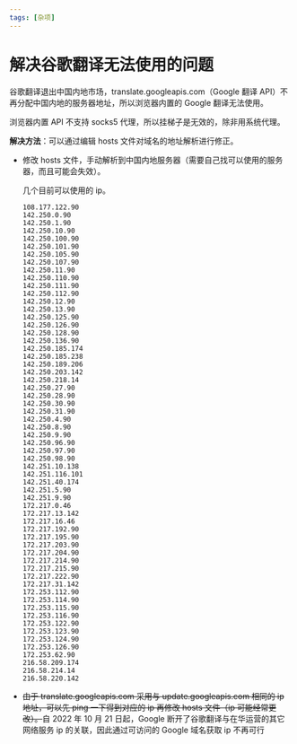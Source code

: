 ```yaml
---
tags: [杂项]
---
```


# 解决谷歌翻译无法使用的问题

谷歌翻译退出中国内地市场，translate.googleapis.com（Google 翻译 API）不再分配中国内地的服务器地址，所以浏览器内置的 Google 翻译无法使用。

浏览器内置 API 不支持 socks5 代理，所以挂梯子是无效的，除非用系统代理。

**解决方法**：可以通过编辑 hosts 文件对域名的地址解析进行修正。

<!--truncate-->

- 修改 hosts 文件，手动解析到中国内地服务器（需要自己找可以使用的服务器，而且可能会失效）。

  几个目前可以使用的 ip。

  ```
  108.177.122.90
  142.250.0.90
  142.250.1.90
  142.250.10.90
  142.250.100.90
  142.250.101.90
  142.250.105.90
  142.250.107.90
  142.250.11.90
  142.250.110.90
  142.250.111.90
  142.250.112.90
  142.250.12.90
  142.250.13.90
  142.250.125.90
  142.250.126.90
  142.250.128.90
  142.250.136.90
  142.250.185.174
  142.250.185.238
  142.250.189.206
  142.250.203.142
  142.250.218.14
  142.250.27.90
  142.250.28.90
  142.250.30.90
  142.250.31.90
  142.250.4.90
  142.250.8.90
  142.250.9.90
  142.250.96.90
  142.250.97.90
  142.250.98.90
  142.251.10.138
  142.251.116.101
  142.251.40.174
  142.251.5.90
  142.251.9.90
  172.217.0.46
  172.217.13.142
  172.217.16.46
  172.217.192.90
  172.217.195.90
  172.217.203.90
  172.217.204.90
  172.217.214.90
  172.217.215.90
  172.217.222.90
  172.217.31.142
  172.253.112.90
  172.253.114.90
  172.253.115.90
  172.253.116.90
  172.253.122.90
  172.253.123.90
  172.253.124.90
  172.253.126.90
  172.253.62.90
  216.58.209.174
  216.58.214.14
  216.58.220.142
  ```

- ~~由于 translate.googleapis.com 采用与 update.googleapis.com 相同的 ip 地址，可以先 ping 一下得到对应的 ip 再修改 hosts 文件（ip 可能经常更改）。~~自 2022 年 10 月 21 日起，Google 断开了谷歌翻译与在华运营的其它网络服务 ip 的关联，因此通过可访问的 Google 域名获取 ip 不再可行
